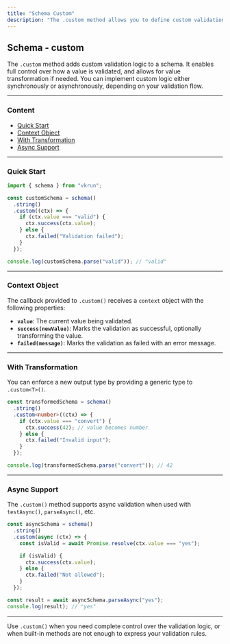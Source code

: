 ```yaml
---
title: "Schema Custom"
description: "The .custom method allows you to define custom validation logic and optionally transform the value within a schema."
---
```


## Schema - custom

The `.custom` method adds custom validation logic to a schema. It enables full control over how a value is validated, and allows for value transformation if needed. You can implement custom logic either synchronously or asynchronously, depending on your validation flow.

---

### Content

- [Quick Start](#quick-start)
- [Context Object](#context-object)
- [With Transformation](#with-transformation)
- [Async Support](#async-support)

---

### Quick Start

```ts
import { schema } from "vkrun";

const customSchema = schema()
  .string()
  .custom((ctx) => {
    if (ctx.value === "valid") {
      ctx.success(ctx.value);
    } else {
      ctx.failed("Validation failed");
    }
  });

console.log(customSchema.parse("valid")); // "valid"
```

---

### Context Object

The callback provided to `.custom()` receives a `context` object with the following properties:

- **`value`**: The current value being validated.
- **`success(newValue)`**: Marks the validation as successful, optionally transforming the value.
- **`failed(message)`**: Marks the validation as failed with an error message.

---

### With Transformation

You can enforce a new output type by providing a generic type to `.custom<T>()`.

```ts
const transformedSchema = schema()
  .string()
  .custom<number>((ctx) => {
    if (ctx.value === "convert") {
      ctx.success(42); // value becomes number
    } else {
      ctx.failed("Invalid input");
    }
  });

console.log(transformedSchema.parse("convert")); // 42
```

---

### Async Support

The `.custom()` method supports async validation when used with `testAsync()`, `parseAsync()`, etc.

```ts
const asyncSchema = schema()
  .string()
  .custom(async (ctx) => {
    const isValid = await Promise.resolve(ctx.value === "yes");

    if (isValid) {
      ctx.success(ctx.value);
    } else {
      ctx.failed("Not allowed");
    }
  });

const result = await asyncSchema.parseAsync("yes");
console.log(result); // "yes"
```

---

Use `.custom()` when you need complete control over the validation logic, or when built-in methods are not enough to express your validation rules.
